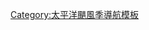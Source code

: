 {{Pacific_Hurricane_season_bar_start|year=2002}}
{{Hurricane_season_bar_button
|buttonspacing=0.25em|intensity={{Storm_colour|cat3}}
|english=Hurricane Alma
|stormname=Alma
|strength=Hurricane
|linkname=2002年太平洋飓风季#飓风阿尔玛
|storminitial=A
}}
{{Hurricane_season_bar_button
|buttonspacing=0.25em
|intensity={{Storm_colour|storm}}
|english=Tropical Storm Boris
|stormname=Boris
|strength=Tropical Storm
|linkname=2002年太平洋飓风季#热带风暴鲍里斯
|storminitial=B
}}
{{Hurricane_season_bar_button
|buttonspacing=0.25em
|intensity={{Storm_colour|depression}}
|english=Tropical Depression Three-E
|stormname=Three-E
|strength=Tropical Depression
|linkname=2002年太平洋飓风季#第三E号热带低气压
|storminitial=3E
}}
{{Hurricane_season_bar_button
|buttonspacing=0.25em|intensity={{Storm_colour|storm}}
|english=Tropical Storm Cristina
|stormname=Cristina
|strength=Tropical Storm
|linkname=2002年太平洋飓风季#热带风暴克里斯蒂娜
|storminitial=C
}}
{{Hurricane_season_bar_button
|buttonspacing=0.25em|intensity={{Storm_colour|cat2}}
|english=Hurricane Douglas
|stormname=Douglas
|strength=Hurricane
|linkname=2002年太平洋飓风季#飓风道格拉斯
|storminitial=D
}}
{{Hurricane_season_bar_button
|buttonspacing=0.25em
|intensity={{Storm_colour|cat5}}
|english=Hurricane Elida
|stormname=Elida
|strength=Hurricane
|linkname=2002年飓风依利达
|storminitial=E
}}
{{Hurricane_season_bar_button
|buttonspacing=0.25em|intensity={{Storm_colour|depression}}
|english=Tropical Depression Seven-E
|stormname=Seven-E
|strength=Tropical Depression
|linkname=2002年太平洋飓风季#第七E号热带低气压
|storminitial=7E
}}
{{Hurricane_season_bar_button
|buttonspacing=0.25em
|intensity={{Storm_colour|cat4}}
|english=Hurricane Fausto
|stormname=Fausto
|strength=Hurricane
|linkname=2002年飓风福斯托
|storminitial=F
}}
{{Hurricane_season_bar_button
|buttonspacing=0.25em
|intensity={{Storm_colour|storm}}
|english=Tropical Storm Alika
|stormname=Alika
|strength=Tropical Storm
|linkname=2002年太平洋飓风季#热带风暴阿里卡
|storminitial=A*
}}
{{Hurricane_season_bar_button
|buttonspacing=0.25em
|intensity={{Storm_colour|storm}}
|english=Tropical Storm Genevieve
|stormname=Genevieve
|strength=Tropical Storm
|linkname=2002年太平洋飓风季#热带风暴吉纳维芙
|storminitial=G
}}
</tr>
<tr><td><!--pixel-wide gap--></td></tr>
<tr>
{{Hurricane_season_bar_button
|buttonspacing=0.25em
|intensity={{Storm_colour|cat4}}
|english=Hurricane Ele
|stormname=Ele
|strength=Hurricane
|linkname=2002年太平洋飓风季#飓风艾利
|storminitial=E*
}}
{{Hurricane_season_bar_button
|buttonspacing=0.25em
|intensity={{Storm_colour|cat5}}
|english=Hurricane Hernan
|stormname=Hernan
|strength=Hurricane
|linkname=2002年飓风埃尔南
|storminitial=H
}}
{{Hurricane_season_bar_button
|buttonspacing=0.25em
|intensity={{Storm_colour|depression}}
|english=Tropical Depression Eleven-E
|stormname=Eleven-E
|strength=Tropical Depression
|linkname=2002年太平洋飓风季#第十一E号热带低气压
|storminitial=11E
}}
{{Hurricane_season_bar_button
|buttonspacing=0.25em
|intensity={{Storm_colour|storm}}
|english=Tropical Storm Iselle
|stormname=Iselle
|strength=Tropical Storm
|linkname=2002年太平洋飓风季#热带风暴伊塞莱
|storminitial=I
}}
{{Hurricane_season_bar_button
|buttonspacing=0.25em
|intensity={{Storm_colour|storm}}
|english=Tropical Storm Julio
|stormname=Julio
|strength=Tropical Storm
|linkname=2002年热带风暴胡里奥
|storminitial=J
}}
{{Hurricane_season_bar_button
|buttonspacing=0.25em
|intensity={{Storm_colour|cat5}}
|english=Hurricane Kenna
|stormname=Kenna
|strength=Hurricane
|linkname=飓风肯纳 (2002年)
|storminitial=K
}}
{{Hurricane_season_bar_button
|buttonspacing=0.25em
|intensity={{Storm_colour|storm}}
|english=Tropical Storm Lowell
|stormname=Lowell
|strength=Tropical Storm
|linkname=2002年太平洋飓风季#热带风暴洛厄尔
|storminitial=L
}}
{{Hurricane_season_bar_button
|buttonspacing=0.25em
|intensity={{Storm_colour|cat1}}
|english=Hurricane Huko
|stormname=Huko
|strength=Hurricane
|linkname=2002年太平洋飓风季#飓风胡高
|storminitial=H*
}}
{{Hurricane_season_bar_button
|buttonspacing=0.25em
|intensity={{Storm_colour|depression}}
|english=Tropical Depression Sixteen-E
|stormname=Sixteen-E
|strength=Tropical Depression
|linkname=2002年太平洋飓风季#第十六E号热带低气压
|storminitial=16E
}}
{{Pacific_Hurricane_season_bar_end}}<noinclude>
[[Category:太平洋颶風季導航模板]]
</noinclude>
<noinclude>